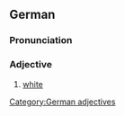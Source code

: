 ==German==
===Pronunciation===
{{IPA|[vais]}}
===Adjective===
#[[white]]

[[Category:German adjectives]]